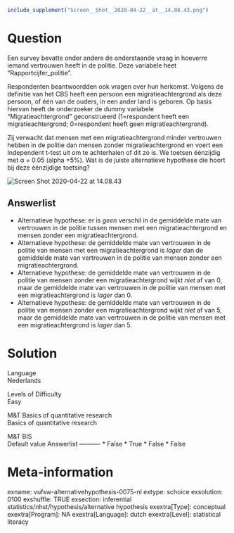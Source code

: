 ```{r, echo = FALSE, results = "hide"}
include_supplement("Screen__Shot__2020-04-22__at__14.08.43.png")
```

Question
========
Een survey bevatte onder andere de onderstaande vraag in
hoeverre iemand vertrouwen heeft in de politie. Deze variabele heet
“Rapportcijfer\_politie”.  
  
Respondenten beantwoordden ook vragen over hun herkomst. Volgens de
definitie van het CBS heeft een persoon een migratieachtergrond als deze
persoon, of één van de ouders, in een ander land is geboren. Op basis
hiervan heeft de onderzoeker de dummy variabele
"Migratieachtergrond" geconstrueerd (1=respondent heeft een
migratieachtergrond; 0=respondent heeft geen migratieachtergrond).  
  
Zij verwacht dat mensen met een migratieachtergrond minder vertrouwen
hebben in de politie dan mensen zonder migratieachtergrond en voert een
Independent t-test uit om te achterhalen of dit zo is. We toetsen
éénzijdig met α = 0.05 (alpha =5%). Wat is de juiste alternatieve
hypothese die hoort bij deze éénzijdige toetsing?  
  
  
<img src="Screen__Shot__2020-04-22__at__14.08.43.png"
class="fr-fic fr-dii enlargeimage tvcss_2"
alt="Screen Shot 2020-04-22 at 14.08.43" />

Answerlist
----------
* Alternatieve hypothese: er is *geen* verschil in de gemiddelde mate van
  vertrouwen in de politie tussen mensen met een migratieachtergrond en
  mensen zonder een migratieachtergrond.
* Alternatieve hypothese: de gemiddelde mate van vertrouwen in de politie
  van mensen met een migratieachtergrond is* lager* dan de gemiddelde mate
  van vertrouwen in de politie van mensen zonder een migratieachtergrond.
* Alternatieve hypothese: de gemiddelde mate van vertrouwen in de politie
  van mensen zonder een migratieachtergrond wijkt *niet* af van 0, maar de
  gemiddelde mate van vertrouwen in de politie van mensen met een
  migratieachtergrond is *lager* dan 0.
* Alternatieve hypothese: de gemiddelde mate van vertrouwen in de politie
  van mensen zonder een migratieachtergrond wijkt *niet* af van 5, maar de
  gemiddelde mate van vertrouwen in de politie van mensen met een
  migratieachtergrond is *lager* dan 5.

Solution
========











Language  
Nederlands

Levels of Difficulty  
Easy

M&T Basics of quantitative research  
Basics of quantitative research

M&T BIS  
Default value
Answerlist
----------
* False
* True
* False
* False

Meta-information
================
exname: vufsw-alternativehypothesis-0075-nl
extype: schoice
exsolution: 0100
exshuffle: TRUE
exsection: inferential statistics/nhst/hypothesis/alternative hypothesis
exextra[Type]: conceptual
exextra[Program]: NA
exextra[Language]: dutch
exextra[Level]: statistical literacy

